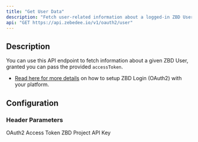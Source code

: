 ```yaml
---
title: "Get User Data"
description: "Fetch user-related information about a logged-in ZBD User."
api: "GET https://api.zebedee.io/v1/oauth2/user"
---
```


## Description

You can use this API endpoint to fetch information about a given ZBD User, granted you can pass the provided `accessToken`.

- [Read here for more details](/docs/zbd-login/introduction) on how to setup ZBD Login (OAuth2) with your platform.

## Configuration

### Header Parameters

<ParamField required header="usertoken" type="string">
    OAuth2 Access Token
</ParamField>

<ParamField required header="apikey" type="string">
    ZBD Project API Key
</ParamField>


